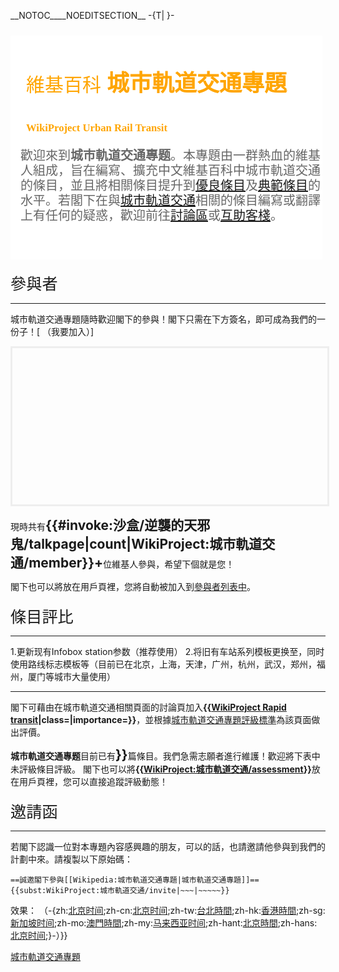 __NOTOC____NOEDITSECTION__
{{NoteTA
|G1=Railway
|G2=Transport
|1=zh-cn:城市轨道交通;zh-tw:都市軌道運輸;zh-hk:城市軌道交通;
|2=zh-cn:水平;zh-tw:水準;zh-hk:水平;
}}
-{T| }-
<div style="width: 99%; color: #000; {{box-shadow|0|1px|7px|rgba(0, 0, 0, 0.65)}} {{border-radius|2px}}">
<div style="height:auto; background: #fff; width: 100%; padding-bottom:18px;">
<div style="font-size: 36px; margin-top: 24px; padding-top: 20px; margin-left: 25px; font-family:'微軟正黑體', '微软雅黑', '文泉驛正黑體',Georgia,Times,serif; line-height: 1.2em;"><span style="color:orange;"><small>維基百科</small> '''城市軌道交通專題'''</span></div>
<div style="font-size: 20px; margin-top: 0px; margin-left: 25px; font-family:'Century Gothic',Georgia,Times,serif; line-height: 1.2em;"><span style="color:orange;"><small>'''WikiProject Urban Rail Transit'''</small></span></div>
<div style="font-size: 20px; padding-top: 0px; margin-left: 16px; font-family: '微軟正黑體', '微软雅黑', '文泉驛正黑體',Georgia,Times,serif; line-height:1.2em; color: #666; ">
歡迎來到'''城市軌道交通專题'''。本專題由一群熱血的維基人組成，旨在編寫、擴充中文維基百科中城市軌道交通的條目，並且將相關條目提升到[[Wikipedia:优良条目|優良條目]]及[[Wikipedia:典范条目|典範條目]]的水平。若閣下在與[[城市軌道交通|城市軌道交通]]相關的條目編寫或翻譯上有任何的疑惑，歡迎前往[[WT:城市軌道交通專題|討論區]]或[[维基百科:互助客棧|互助客棧]]。
</div><div style="padding: 10px; padding-left: 20px; ">{{维基专题状态|1=active
|topic=[[城市軌道交通|城市軌道交通]]|image=[[File:Metro_map_example.svg|80px]]|portal=城市軌道交通|margin=0px
|2=WP:METRO|3=WP:地鐵|4=WP:SUBWAY|5=WP:UG|6=WP:捷運|7=WP:MRT|8=WP:MTR}}</div>
</div></div>
<div style="font-family: '微軟正黑體', '微软雅黑', '文泉驛正黑體',Georgia,Times,serif; font-size: 180%; height: 1.2em; line-height: 1.2em; margin-top: 0.5em;">參與者</div>
----
{{anchor|參與者}}
城市軌道交通專題隨時歡迎閣下的參與！閣下只需在下方簽名，即可成為我們的一份子！<span class="plainlinks">[{{fullurl:WikiProject:城市軌道交通/member|action=edit}} （我要加入）]</span>
<div style="overflow: auto; padding: 0px; height:250px; width:100%; border: solid 3px #EEE;">{{WikiProject:城市軌道交通/member}}</div>
現時共有<span style="font-size:150%">'''{{#invoke:沙盒/逆襲的天邪鬼/talkpage|count|WikiProject:城市軌道交通/member}}+'''</span>位維基人參與，希望下個就是您！

閣下也可以將'''{{tl|User Wikiproject Rapid transit}}'''放在用戶頁裡，您將自動被加入到[[:Category:參與城市軌道交通專題的維基人|參與者列表中]]。
<div style="font-family: '微軟正黑體', '微软雅黑', '文泉驛正黑體',Georgia,Times,serif; font-size: 180%; height: 1.2em; line-height: 1.2em; margin-top: 0.5em;">條目評比</div>
----
{{anchor|目前任务}}
1.更新现有Infobox station参数（推荐使用{{tl|Infobox station/auto}}）
2.将旧有车站系列模板更换至{{module|Adjacent station}}，同时使用路线标志模板等（目前已在北京，上海，天津，广州，杭州，武汉，郑州，福州，厦门等城市大量使用）

----
{{anchor|條目評比}}
閣下可藉由在城市軌道交通相關頁面的討論頁加入'''{<nowiki>{</nowiki>[[T:WikiProject_Rapid_transit|WikiProject Rapid transit]]|class=|importance=}}'''，並根據[[WikiProject:城市軌道交通/評級|城市軌道交通專題評級標準]]為該頁面做出評價。

'''城市軌道交通專题'''目前已有<span style="font-size:150%">'''{{formatnum:{{#expr:0+{{PAGESINCAT:典范级城市轨道交通条目|R}}+{{PAGESINCAT:甲級城市軌道交通條目|R}}
+{{PAGESINCAT:优良级城市轨道交通条目‎|R}}+{{PAGESINCAT:乙級城市軌道交通條目‎|R}}+{{PAGESINCAT:丙级城市軌道交通條目|R}}+{{PAGESINCAT:初级城市軌道交通條目|R}}
+{{PAGESINCAT:小作品级城市軌道交通條目|R}}+{{PAGESINCAT:特色列表级城市軌道交通條目|R}}+{{PAGESINCAT:列表级城市軌道交通條目|R}}+{{PAGESINCAT:未评级城市軌道交通條目|R}}}}}}'''</span>篇條目。我們急需志願者進行維護！歡迎將下表中未評級條目評級。
{{Wikipedia:城市軌道交通專題/assessment}}
閣下也可以將'''<nowiki>{</nowiki>{[[WikiProject:城市軌道交通/assessment|WikiProject:城市軌道交通/assessment]]}}'''放在用戶頁裡，您可以直接追蹤評級動態！
<div style="font-family: '微軟正黑體', '微软雅黑', '文泉驛正黑體',Georgia,Times,serif; font-size: 180%; height: 1.2em; line-height: 1.2em; margin-top: 0.5em;">邀請函</div>
----
{{anchor|邀請函}}
若閣下認識一位對本專題內容感興趣的朋友，可以的話，也請邀請他參與到我們的計劃中來。請複製以下原始碼：
<pre>
==誠邀閣下參與[[Wikipedia:城市軌道交通專題|城市軌道交通專題]]==
{{subst:WikiProject:城市軌道交通/invite|~~~|~~~~~}}
</pre>
效果：
{{WikiProject:城市軌道交通/invite|您的用戶名|{{#time:Y年n月j日 (D) H:i|+8 hours}} （-{zh:[[北京时间|北京时间]];zh-cn:[[北京时间|北京时间]];zh-tw:[[國家標準時間|台北時間]];zh-hk:[[香港時間|香港時間]];zh-sg:[[新加坡標準時間|新加坡时间]];zh-mo:[[澳門標準時間|澳門時間]];zh-my:[[馬來西亞標準時間|马来西亚时间]];zh-hant:[[北京時間|北京時間]];zh-hans:[[北京时间|北京时间]];}-）}}
{{WikiProject Footer}}
[[Category:城市軌道交通專題|]]